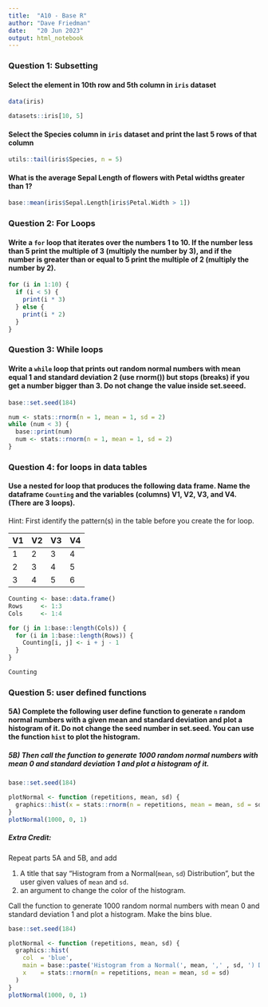 ```yaml
---
title:  "A10 - Base R"
author: "Dave Friedman"
date:   "20 Jun 2023"
output: html_notebook
---
```


### Question 1: Subsetting

#### Select the element in 10th row and 5th column in `iris` dataset

```r
data(iris)

datasets::iris[10, 5]
```

#### Select the Species column in `iris` dataset and print the last 5 rows of that column
```r
utils::tail(iris$Species, n = 5)
```

#### What is the average Sepal Length of flowers with Petal widths greater than 1? 

```r
base::mean(iris$Sepal.Length[iris$Petal.Width > 1])
```

### Question 2: For Loops

#### Write a `for` loop that iterates over the numbers 1 to 10. If the number less than 5 print the multiple of 3 (multiply the number by 3), and if the number is greater than or equal to 5 print the multiple of 2 (multiply the number by 2). 

```r
for (i in 1:10) {
  if (i < 5) {
    print(i * 3)
  } else {
    print(i * 2)
  }
}
```

### Question 3: While loops

#### Write a `while` loop that prints out random normal numbers with mean equal 1 and standard deviation 2 (use rnorm()) but stops (breaks) if you get a number bigger than 3. Do not change the value inside set.seeed.
```r
base::set.seed(184)

num <- stats::rnorm(n = 1, mean = 1, sd = 2)
while (num < 3) {
  base::print(num)
  num <- stats::rnorm(n = 1, mean = 1, sd = 2)
}
```

### Question 4: for loops in data tables

#### Use a nested for loop that produces the following data frame. Name the dataframe  `Counting` and the variables (columns)  V1, V2, V3, and V4.  (There are 3 loops). 

Hint: First identify the pattern(s) in the table before you create the for loop.

| V1 | V2 | V3 | V4 |  
|:-- |:-- |:-- |:-- |
| 1 | 2 | 3 | 4 |  
| 2 | 3 | 4 | 5 |  
| 3 | 4 | 5 | 6 |  

```r
Counting <- base::data.frame()
Rows     <- 1:3
Cols     <- 1:4

for (j in 1:base::length(Cols)) {
  for (i in 1:base::length(Rows)) {
    Counting[i, j] <- i + j - 1
  }
}

Counting
```

### Question 5: user defined functions

#### 5A) Complete the following user define function to generate `n` random normal numbers with a given mean and standard deviation and plot a histogram of it. Do not change  the seed number in set.seed. You can use the function `hist` to plot the histogram.  

##### 5B) Then call the function to generate 1000 random normal numbers with mean 0 and standard deviation 1 and plot a histogram of it.

```r
base::set.seed(184)

plotNormal <- function (repetitions, mean, sd) {
  graphics::hist(x = stats::rnorm(n = repetitions, mean = mean, sd = sd))
}
plotNormal(1000, 0, 1)
```

##### Extra Credit: 

Repeat parts 5A and 5B, and add 

1. A title that say "Histogram from a Normal(`mean`, `sd`) Distribution", but the user given values of `mean` and `sd`.
2. an argument to change the color of the histogram.  

Call the function to generate 1000 random normal numbers with mean 0 and standard deviation 1 and plot a histogram. Make the bins blue.

```r
base::set.seed(184)

plotNormal <- function (repetitions, mean, sd) {
  graphics::hist(
    col  = 'blue',
    main = base::paste('Histogram from a Normal(', mean, ',' , sd, ') Distribution'),
    x    = stats::rnorm(n = repetitions, mean = mean, sd = sd)
  )
}
plotNormal(1000, 0, 1)
```
